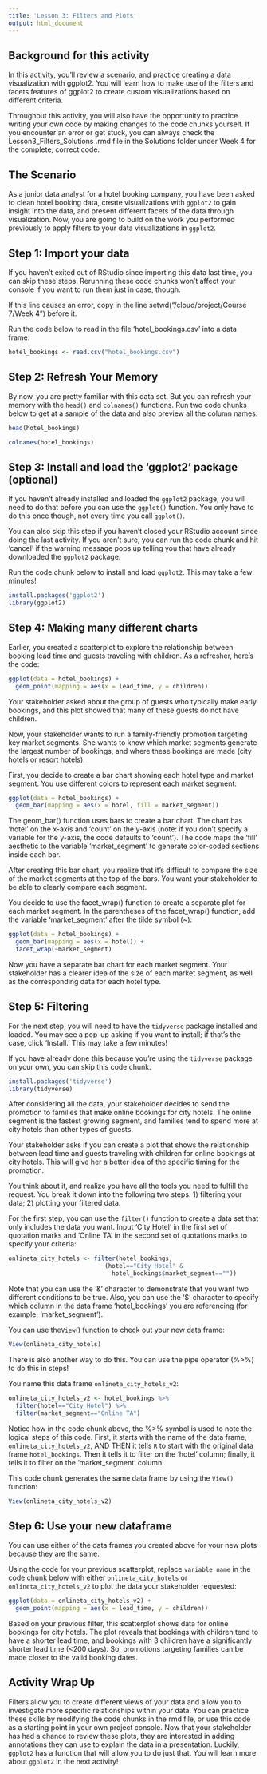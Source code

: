 ```yaml
---
title: 'Lesson 3: Filters and Plots'
output: html_document
---
```


## Background for this activity

In this activity, you'll review a scenario, and practice creating a data visualization with ggplot2. You will learn how to make use of the filters and facets features of ggplot2 to create custom visualizations based on different criteria.

Throughout this activity, you will also have the opportunity to practice writing your own code by making changes to the code chunks yourself. If you encounter an error or get stuck, you can always check the Lesson3_Filters_Solutions .rmd file in the Solutions folder under Week 4 for the complete, correct code.

## The Scenario

As a junior data analyst for a hotel booking company, you have been asked to clean hotel booking data, create visualizations with `ggplot2` to gain insight into the data, and present different facets of the data through visualization. Now, you are going to build on the work you performed previously to apply filters to your data visualizations in `ggplot2`.

## Step 1: Import your data

If you haven't exited out of RStudio since importing this data last time, you can skip these steps. Rerunning these code chunks won't affect your console if you want to run them just in case, though.

If this line causes an error, copy in the line setwd("/cloud/project/Course 7/Week 4") before it.

Run the code below to read in the file 'hotel_bookings.csv' into a data frame:

```r
hotel_bookings <- read.csv("hotel_bookings.csv")
```

## Step 2: Refresh Your Memory

By now, you are pretty familiar with this data set. But you can refresh your memory with the `head()` and `colnames()` functions. Run two code chunks below to get at a sample of the data and also preview all the column names:

```r
head(hotel_bookings)
```

```r
colnames(hotel_bookings)
```

## Step 3: Install and load the 'ggplot2' package (optional)

If you haven't already installed and loaded the `ggplot2` package, you will need to do that before you can use the `ggplot()` function. You only have to do this once though, not every time you call `ggplot()`.

You can also skip this step if you haven't closed your RStudio account since doing the last activity. If you aren't sure, you can run the code chunk and hit 'cancel' if the warning message pops up telling you that have already downloaded the `ggplot2` package.

Run the code chunk below to install and load `ggplot2`. This may take a few minutes!

```r
install.packages('ggplot2')
library(ggplot2)
```

## Step 4: Making many different charts

Earlier, you created a scatterplot to explore the relationship between booking lead time and guests traveling with children. As a refresher, here's the code:

```r
ggplot(data = hotel_bookings) +
  geom_point(mapping = aes(x = lead_time, y = children))
```

Your stakeholder asked about the group of guests who typically make early bookings, and this plot showed that many of these guests do not have children.

Now, your stakeholder wants to run a family-friendly promotion targeting key market segments. She wants to know which market segments generate the largest number of bookings, and where these bookings are made (city hotels or resort hotels).

First, you decide to create a bar chart showing each hotel type and market segment. You use different colors to represent each market segment:

```r
ggplot(data = hotel_bookings) +
  geom_bar(mapping = aes(x = hotel, fill = market_segment))
```

The geom_bar() function uses bars to create a bar chart. The chart has 'hotel' on the x-axis and 'count' on the y-axis (note: if you don't specify a variable for the y-axis, the code defaults to 'count'). The code maps the 'fill' aesthetic to the variable 'market_segment' to generate color-coded sections inside each bar.

After creating this bar chart, you realize that it's difficult to compare the size of the market segments at the top of the bars. You want your stakeholder to be able to clearly compare each segment.

You decide to use the facet_wrap() function to create a separate plot for each market segment. In the parentheses of the facet_wrap() function, add the variable 'market_segment' after the tilde symbol (\~):

```r
ggplot(data = hotel_bookings) +
  geom_bar(mapping = aes(x = hotel)) +
  facet_wrap(~market_segment)
```

Now you have a separate bar chart for each market segment. Your stakeholder has a clearer idea of the size of each market segment, as well as the corresponding data for each hotel type.

## Step 5: Filtering

For the next step, you will need to have the `tidyverse` package installed and loaded. You may see a pop-up asking if you want to install; if that's the case, click 'Install.' This may take a few minutes!

If you have already done this because you're using the `tidyverse` package on your own, you can skip this code chunk.

```r
install.packages('tidyverse')
library(tidyverse)
```

After considering all the data, your stakeholder decides to send the promotion to families that make online bookings for city hotels. The online segment is the fastest growing segment, and families tend to spend more at city hotels than other types of guests.

Your stakeholder asks if you can create a plot that shows the relationship between lead time and guests traveling with children for online bookings at city hotels. This will give her a better idea of the specific timing for the promotion.

You think about it, and realize you have all the tools you need to fulfill the request. You break it down into the following two steps: 1) filtering your data; 2) plotting your filtered data.

For the first step, you can use the `filter()` function to create a data set that only includes the data you want. Input 'City Hotel' in the first set of quotation marks and 'Online TA' in the second set of quotations marks to specify your criteria:

```r
onlineta_city_hotels <- filter(hotel_bookings, 
                           (hotel=="City Hotel" & 
                             hotel_bookings$market_segment==""))
```

Note that you can use the '&' character to demonstrate that you want two different conditions to be true. Also, you can use the '\$' character to specify which column in the data frame 'hotel_bookings' you are referencing (for example, 'market_segment').

You can use the`View`() function to check out your new data frame:

```r
View(onlineta_city_hotels)
```

There is also another way to do this. You can use the pipe operator (%\>%) to do this in steps!

You name this data frame `onlineta_city_hotels_v2`:

```r
onlineta_city_hotels_v2 <- hotel_bookings %>%
  filter(hotel=="City Hotel") %>%
  filter(market_segment=="Online TA")
```

Notice how in the code chunk above, the %\>% symbol is used to note the logical steps of this code. First, it starts with the name of the data frame, `onlineta_city_hotels_v2`, AND THEN it tells `R` to start with the original data frame `hotel_bookings`. Then it tells it to filter on the 'hotel' column; finally, it tells it to filter on the 'market_segment' column.

This code chunk generates the same data frame by using the `View()` function:

```r
View(onlineta_city_hotels_v2)
```

## Step 6: Use your new dataframe

You can use either of the data frames you created above for your new plots because they are the same.

Using the code for your previous scatterplot, replace `variable_name` in the code chunk below with either `onlineta_city_hotels` or `onlineta_city_hotels_v2` to plot the data your stakeholder requested:

```r
ggplot(data = onlineta_city_hotels_v2) +
  geom_point(mapping = aes(x = lead_time, y = children))
```

Based on your previous filter, this scatterplot shows data for online bookings for city hotels. The plot reveals that bookings with children tend to have a shorter lead time, and bookings with 3 children have a significantly shorter lead time (\<200 days). So, promotions targeting families can be made closer to the valid booking dates.

## Activity Wrap Up

Filters allow you to create different views of your data and allow you to investigate more specific relationships within your data. You can practice these skills by modifying the code chunks in the rmd file, or use this code as a starting point in your own project console. Now that your stakeholder has had a chance to review these plots, they are interested in adding annotations they can use to explain the data in a presentation. Luckily, `ggplot2` has a function that will allow you to do just that. You will learn more about `ggplot2` in the next activity!
